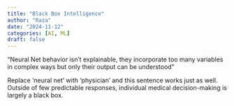 ```yaml
---
title: "Black Box Intelligence"
author: "Raza"
date: "2024-11-12"
categories: [AI, ML]
draft: false 
---
```


"Neural Net behavior isn't explainable, they incorporate too many variables in complex ways but only their output can be understood"

Replace 'neural net' with 'physician' and this sentence works just as well. Outside of few predictable responses, individual medical decision-making is largely a black box.
